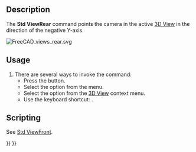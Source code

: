 <languages/>
<translate>

<!--T:14-->
{{Docnav
|[[Std_ViewRight|ViewRight]]
|[[Std_ViewBottom|ViewBottom]]
|[[Std_View_Menu|Std View Menu]]
|IconL=Std_ViewRight.svg
|IconR=Std_ViewBottom.svg
|IconC=Freecad.svg
}}

<!--T:5-->
{{GuiCommand
|Name=Std ViewRear
|MenuLocation=View → Standard views → Rear
|Workbenches=All
|Shortcut={{KEY|4}}
|SeeAlso=[[Std_ViewBottom|Std ViewBottom]], [[Std_ViewLeft|Std ViewLeft]]
}}

==Description== <!--T:6-->

<!--T:7-->
The '''Std ViewRear''' command points the camera in the active [[3D_View|3D View]] in the direction of the negative Y-axis.

</translate>
[[Image:FreeCAD_views_rear.svg]]
<translate>
<!--T:4-->
{{Caption|Arrow 4 points in the direction of the rear view}}

==Usage== <!--T:8-->

<!--T:9-->
# There are several ways to invoke the command:
#* Press the {{Button|[[Image:Std_ViewRear.svg|16px]] [[Std_ViewRear|Rear]]}} button.
#* Select the {{MenuCommand|View → Standard views → [[Image:Std_ViewRear.svg|16px]] Rear}} option from the menu.
#* Select the {{MenuCommand|Standard views → [[Image:Std_ViewRear.svg|16px]] Rear}} option from the [[3D_View|3D View]] context menu.
#* Use the keyboard shortcut: {{KEY|4}}.

==Scripting== <!--T:10-->

<!--T:16-->
See [[Std_ViewFront#Scripting|Std ViewFront]].


<!--T:15-->
{{Docnav
|[[Std_ViewRight|ViewRight]]
|[[Std_ViewBottom|ViewBottom]]
|[[Std_View_Menu|Std View Menu]]
|IconL=Std_ViewRight.svg
|IconR=Std_ViewBottom.svg
|IconC=Freecad.svg
}}

</translate>
{{Std_Base_navi{{#translation:}}}}
{{Userdocnavi{{#translation:}}}}